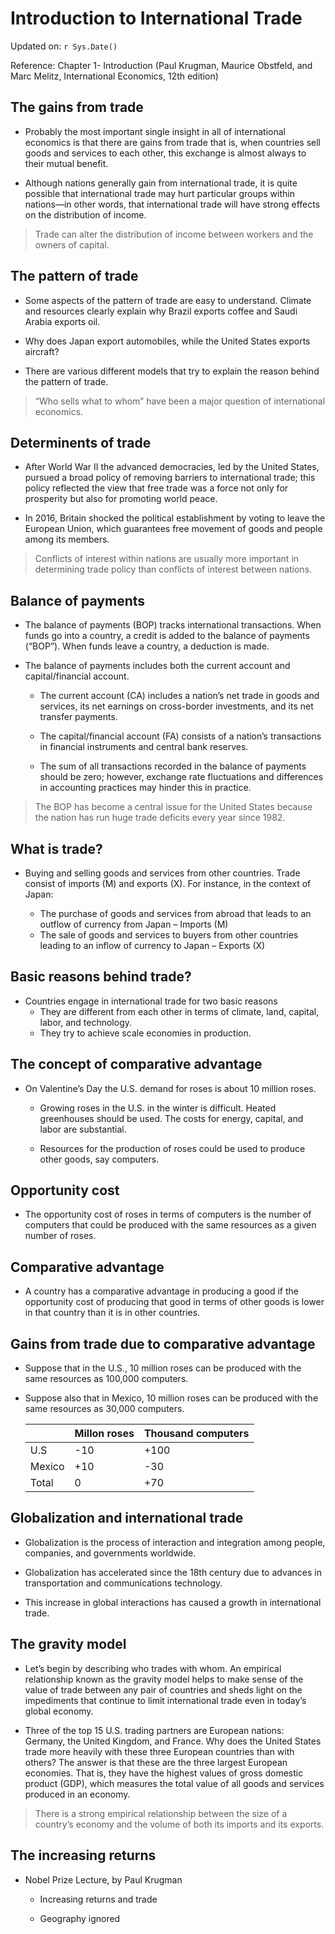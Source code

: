 # Introduction to International Trade

Updated on: `r Sys.Date()`

Reference: Chapter 1- Introduction (Paul Krugman, Maurice Obstfeld, and Marc Melitz, International Economics, 12th edition)

## The gains from trade

- Probably the most important single insight in all of international economics is that there are gains from trade that is, when countries sell goods and services to each other, this exchange is almost always to their mutual benefit.

- Although nations generally gain from international trade, it is quite possible that international trade may hurt particular groups within nations—in other words, that international trade will have strong effects on the distribution of income. 

> Trade can alter the distribution of income between workers and the owners of capital.

## The pattern of trade

- Some aspects of the pattern of trade are easy to understand. Climate and resources clearly explain why Brazil exports coffee and Saudi Arabia exports oil. 

- Why does Japan export automobiles, while the United States exports aircraft?

-  There are various different models that try to explain the reason behind the pattern of trade.

> "Who sells what to whom" have been a major question of international economics.

## Determinents of trade

- After World War II the advanced democracies, led by the United States, pursued a broad policy of removing barriers to international trade; this policy reflected the view that free trade was a force not only for prosperity but also for promoting world peace.

- In 2016, Britain shocked the political establishment by voting to leave the European Union, which guarantees free movement of goods and people among its members.

> Conflicts of interest within nations are usually more important in determining trade policy than conflicts of interest between nations. 

## Balance of payments

- The balance of payments (BOP) tracks international transactions. When funds go into a country, a credit is added to the balance of payments (“BOP”). When funds leave a country, a deduction is made.

- The balance of payments includes both the current account and capital/financial account.
    
    - The current account (CA) includes a nation's net trade in goods and services, its net earnings on cross-border investments, and its net transfer payments.
    
    - The capital/financial account (FA) consists of a nation's transactions in financial instruments and central bank reserves.
    
    - The sum of all transactions recorded in the balance of payments should be zero; however, exchange rate fluctuations and differences in accounting practices may hinder this in practice.
    
> The BOP has become a central issue for the United States because the nation has run huge trade deficits every year since 1982.

## What is trade?

-   Buying and selling goods and services from other countries. Trade consist of imports (M) and exports (X). For instance, in the context of Japan:

    -   The purchase of goods and services from abroad that leads to an outflow of currency from Japan -- Imports (M)
    -   The sale of goods and services to buyers from other countries leading to an inflow of currency to Japan -- Exports (X)

## Basic reasons behind trade?

-   Countries engage in international trade for two basic reasons
    -   They are different from each other in terms of climate, land, capital, labor, and technology.
    -   They try to achieve scale economies in production.

## The concept of comparative advantage

-   On Valentine's Day the U.S. demand for roses is about 10 million roses.

    -   Growing roses in the U.S. in the winter is difficult. Heated greenhouses should be used. The costs for energy, capital, and labor are substantial.

    -   Resources for the production of roses could be used to produce other goods, say computers.

## Opportunity cost

-   The opportunity cost of roses in terms of computers is the number of computers that could be produced with the same resources as a given number of roses.

## Comparative advantage

-   A country has a comparative advantage in producing a good if the opportunity cost of producing that good in terms of other goods is lower in that country than it is in other countries.

## Gains from trade due to comparative advantage

-   Suppose that in the U.S., 10 million roses can be produced with the same resources as 100,000 computers.

-   Suppose also that in Mexico, 10 million roses can be produced with the same resources as 30,000 computers.

    |        | Millon roses | Thousand computers |
    |--------|--------------|--------------------|
    | U.S    | -10          | +100               |
    | Mexico | +10          | -30                |
    | Total  | 0            | +70                |

## Globalization and international trade

-   Globalization is the process of interaction and integration among people, companies, and governments worldwide.

-   Globalization has accelerated since the 18th century due to advances in transportation and communications technology.

-   This increase in global interactions has caused a growth in international trade.

## The gravity model

- Let’s begin by describing who trades with whom. An empirical relationship known as the gravity model helps to make sense of the value of trade between any pair of countries and sheds light on the impediments that continue to limit international trade even in today’s global economy.

- Three of the top 15 U.S. trading partners are European nations: Germany, the United Kingdom, and France. Why does the United States trade more heavily with these three European countries than with others? The answer is that these are the three largest European economies. That is, they have the highest values of gross domestic product (GDP), which measures the total value of all goods and services produced in an economy. 

> There is a strong empirical relationship between the size of a country’s economy and the volume of both its imports and its exports.

## The increasing returns

-   Nobel Prize Lecture, by Paul Krugman

    -   Increasing returns and trade

    -   Geography ignored


